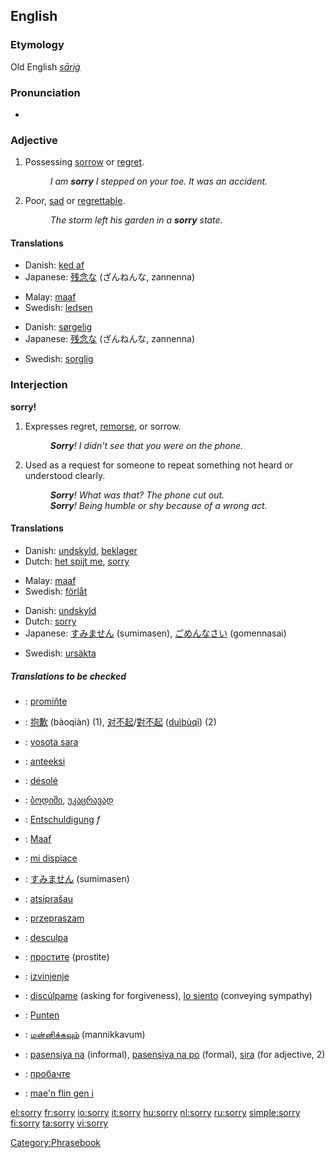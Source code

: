 ==English==

{{rank|example|class|century|985|sorry|share|working|breath}}

===Etymology===
Old English ''[[sāriġ]]''

===Pronunciation===
*{{audio|en-us-sorry.ogg|Audio (US)}}

===Adjective===
{{en-adj|sorri|er}}

#Possessing [[sorrow]] or [[regret]].
#:''I am '''sorry''' I stepped on your toe.  It was an accident.''
#Poor, [[sad]] or [[regrettable]].
#:''The storm left his garden in a '''sorry''' state.''

====Translations====
{{top|Possessing sorrow or regret}}
*Danish: [[ked af]]
*Japanese: [[残念]]な (ざんねんな, zannenna)
{{mid}}
*Malay: [[maaf]]
*Swedish: [[ledsen]]
{{bottom}}

{{top|Poor, regrettable}}
*Danish: [[sørgelig]]
*Japanese: [[残念]]な (ざんねんな, zannenna)
{{mid}}
*Swedish: [[sorglig]]
{{bottom}}

===Interjection===
'''sorry!'''
#Expresses regret, [[remorse]], or sorrow.
#:'''''Sorry'''!  I didn't see that you were on the phone.''
#Used as a request for someone to repeat something not heard or understood clearly.
#:'''''Sorry'''!  What was that?  The phone cut out.''
#:'''''Sorry'''!  Being humble or shy because of a wrong act.''

====Translations====
{{top|Expres regret or sorrow}}
*Danish: [[undskyld]], [[beklager]]
*Dutch: [[het spijt me]], [[sorry]]
{{mid}}
*Malay: [[maaf]]
*Swedish: [[förlåt]]
{{bottom}}

{{top|Expres regret or sorrow}}
*Danish: [[undskyld]]
*Dutch: [[sorry]]
*Japanese: [[すみません]] (sumimasen), [[ごめんなさい]] (gomennasai)
{{mid}}
*Swedish: [[ursäkta]]
{{bottom}}


=====Translations to be checked=====
{{rfc-trans}}
{{top}}
*{{ttbc|Czech}}: [[promiňte]]
*{{ttbc|Chinese}}: [[抱歉]] (bàoqiàn) (1), [[对不起]]/[[對不起]] ([[duìbùqǐ]]) (2)
*{{ttbc|Fijian}}: [[vosota sara]]
*{{ttbc|Finnish}}: [[anteeksi]]
*{{ttbc|French}}: [[désolé]]
*{{ttbc|Georgian}}: [[:ka:ბოდიში|ბოდიში]], [[:ka:უკაცრავად|უკაცრავად]]
*{{ttbc|German}}: [[Entschuldigung]] ''f''
*{{ttbc|Indonesian}}: [[Maaf]]
*{{ttbc|Italian}}: [[mi dispiace]]
*{{ttbc|Japanese}}: [[すみません]] (sumimasen)
{{mid}}
*{{ttbc|Lithuanian}}: [[atsiprašau]]
*{{ttbc|Polish}}: [[przepraszam]]
*{{ttbc|Portuguese}}: [[desculpa]]
*{{ttbc|Russian}}: [[простите]] (prostite)
*{{ttbc|Serbo-Croatian}}: [[izvinjenje]]
*{{ttbc|Spanish}}: [[discúlpame]] (asking for forgiveness), [[lo siento]] (conveying sympathy)
*{{ttbc|Sundanese}}: [[Punten]]
*{{ttbc|Tamil}}: [[மன்னிக்கவும்]] (mannikkavum)
*{{ttbc|Tagalog}}: [[pasensiya na]] (informal), [[pasensiya na po]] (formal), [[sira]] (for adjective, 2)
*{{ttbc|Ukrainian}}: [[пробачте]]
*{{ttbc|Welsh}}: [[mae'n flin gen i]]
{{bottom}}

[[Category:Phrasebook]]

[[el:sorry]]
[[fr:sorry]]
[[io:sorry]]
[[it:sorry]]
[[hu:sorry]]
[[nl:sorry]]
[[ru:sorry]]
[[simple:sorry]]
[[fi:sorry]]
[[ta:sorry]]
[[vi:sorry]]